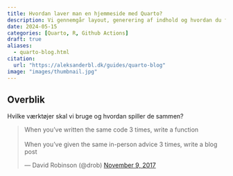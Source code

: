 ```yaml
---
title: Hvordan laver man en hjemmeside med Quarto?
description: Vi gennemgår layout, generering af indhold og hvordan du får din side "ud på internettet"
date: 2024-05-15
categories: [Quarto, R, Github Actions]
draft: true
aliases:
  - quarto-blog.html
citation:
  url: "https://aleksanderbl.dk/guides/quarto-blog"
image: "images/thumbnail.jpg"
---
```


## Overblik

Hvilke værktøjer skal vi bruge og hvordan spiller de sammen?

<blockquote class="twitter-tweet">

<p lang="en" dir="ltr">

When you've written the same code 3 times, write a function<br><br>When you've given the same in-person advice 3 times, write a blog post

</p>

--- David Robinson (@drob) <a href="https://twitter.com/drob/status/928447584712253440?ref_src=twsrc%5Etfw">November 9, 2017</a>

</blockquote>

```{=html}
<script async src="https://platform.twitter.com/widgets.js" charset="utf-8"></script>
```

